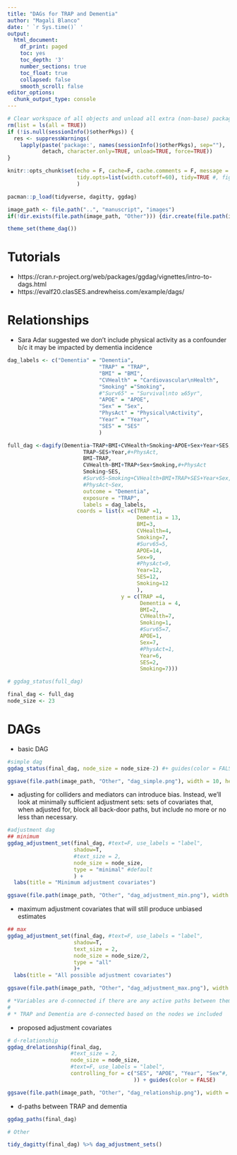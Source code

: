 ```yaml
---
title: "DAGs for TRAP and Dementia"
author: "Magali Blanco"
date: ' `r Sys.time()` '
output:
  html_document:
    df_print: paged
    toc: yes
    toc_depth: '3'
    number_sections: true
    toc_float: true
    collapsed: false
    smooth_scroll: false
editor_options: 
  chunk_output_type: console
---
```


```r
# Clear workspace of all objects and unload all extra (non-base) packages
rm(list = ls(all = TRUE))
if (!is.null(sessionInfo()$otherPkgs)) {
  res <- suppressWarnings(
    lapply(paste('package:', names(sessionInfo()$otherPkgs), sep=""),
           detach, character.only=TRUE, unload=TRUE, force=TRUE))
}

knitr::opts_chunk$set(echo = F, cache=F, cache.comments = F, message = F, warning = F, 
                      tidy.opts=list(width.cutoff=60), tidy=TRUE #, fig.height = 8, fig.width = 8
                      )  

pacman::p_load(tidyverse, dagitty, ggdag)

image_path <- file.path("..", "manuscript", "images")
if(!dir.exists(file.path(image_path, "Other"))) {dir.create(file.path(image_path, "Other"))}

theme_set(theme_dag())

```

# Tutorials

* https://cran.r-project.org/web/packages/ggdag/vignettes/intro-to-dags.html
* https://evalf20.clasSES.andrewheiss.com/example/dags/ 

# Relationships
 
* Sara Adar suggested we don't include physical activity as a confounder b/c it may be impacted by dementia incidence

```r
dag_labels <- c("Dementia" = "Dementia",
                             "TRAP" = "TRAP",
                             "BMI" = "BMI",
                             "CVHealth" = "Cardiovascular\nHealth",
                             "Smoking" ="Smoking",
                             #"Surv65" = "Survival\nto ≥65yr",
                             "APOE" = "APOE",
                             "Sex" = "Sex",
                             "PhysAct" = "Physical\nActivity",
                             "Year" = "Year",
                             "SES" = "SES"
                             )

full_dag <-dagify(Dementia~TRAP+BMI+CVHealth+Smoking+APOE+Sex+Year+SES, #+PhysAct+Surv65
                        TRAP~SES+Year,#+PhysAct,
                        BMI~TRAP,
                        CVHealth~BMI+TRAP+Sex+Smoking,#+PhysAct
                        Smoking~SES,
                        #Surv65~Smoking+CVHealth+BMI+TRAP+SES+Year+Sex,#+PhysAct
                        #PhysAct~Sex,
                        outcome = "Dementia",
                        exposure = "TRAP",
                        labels = dag_labels,
                      coords = list(x =c(TRAP =1,
                                         Dementia = 13,
                                         BMI=3,
                                         CVHealth=4,
                                         Smoking=7,
                                         #Surv65=5,
                                         APOE=14,
                                         Sex=9,
                                         #PhysAct=9,
                                         Year=12,
                                         SES=12,
                                         Smoking=12
                                         ),
                                    y = c(TRAP =4,
                                          Dementia = 4,
                                          BMI=2,
                                          CVHealth=7,
                                          Smoking=1,
                                          #Surv65=7,
                                          APOE=1,
                                          Sex=7,
                                          #PhysAct=1,
                                          Year=6,
                                          SES=2,
                                          Smoking=7)))

# ggdag_status(full_dag)

final_dag <- full_dag
node_size <- 23

```

# DAGs

* basic DAG 

```r
#simple dag
ggdag_status(final_dag, node_size = node_size-2) #+ guides(color = FALSE) 

ggsave(file.path(image_path, "Other", "dag_simple.png"), width = 10, height = 6)

```

* adjusting for colliders and mediators can introduce bias. Instead, we’ll look at minimally sufficient adjustment sets: sets of covariates that, when adjusted for, block all back-door paths, but include no more or no less than necessary. 

```r
#adjustment dag
## minimum 
ggdag_adjustment_set(final_dag, #text=F, use_labels = "label", 
                     shadow=T,
                     #text_size = 2, 
                     node_size = node_size,
                     type = "minimal" #default
                     ) + 
  labs(title = "Minimum adjustment covariates")

ggsave(file.path(image_path, "Other", "dag_adjustment_min.png"), width = 10, height = 6)

```

* maximum adjustment covariates that will still produce unbiased estimates

```r
## max
ggdag_adjustment_set(final_dag, #text=F, use_labels = "label", 
                     shadow=T,
                     text_size = 2, 
                     node_size = node_size/2,
                     type = "all"  
                     )+ 
  labs(title = "All possible adjustment covariates")

ggsave(file.path(image_path, "Other", "dag_adjustment_max.png"), width = 10, height = 6)

```

```r
# *Variables are d-connected if there are any active paths between them and d-separated if there are no open paths between them 
# 
# * TRAP and Dementia are d-connected based on the nodes we included

```

* proposed adjustment covariates

```r
# d-relationship
ggdag_drelationship(final_dag,
                    #text_size = 2,
                    node_size = node_size,
                    #text=F, use_labels = "label",  
                    controlling_for = c("SES", "APOE", "Year", "Sex"#, "Surv65", "PhysAct"
                                        )) + guides(color = FALSE) 

ggsave(file.path(image_path, "Other", "dag_relationship.png"), width = 10, height = 6)

```

* d-paths between TRAP and dementia

```r
ggdag_paths(final_dag)

```


```r
# Other 

tidy_dagitty(final_dag) %>% dag_adjustment_sets()

```

